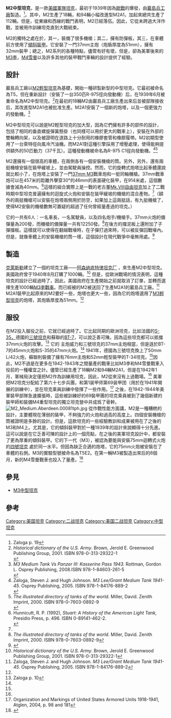 {{Infobox Weapon |name= M2中型坦克 |image= File:Aberdean proving grounds 014.JPG
|image_size= 300px |caption= |origin={{USA}} |type=[[中型坦克|中型坦克]] |is_vehicle=yes |service={{USA}} |used_by={{USA}} |wars= [[第二次世界大戰|第二次世界大戰]] |designer=  |design_date=|manufacturer=[[巖島兵工廠|巖島兵工廠]] |unit_cost= |production_date= |number= 18輛(M2)<br>94輛(M2A1) |variants=M2, M2A1 |weight=18.7[[公噸|公噸]] |length={{convert|5.38|m|abbr=on}} |width={{convert|2.59|m|abbr=on}} |height={{convert|2.82|m|abbr=on}}|crew=6 (車長，駕駛員，4名炮手/機槍手) |armour=M2 {{convert|6.4|-|32|mm|abbr=on}};        <br> M2A1 {{convert|6.4|-|51|mm|abbr=on}} |primary_armament=1× [[M3反坦克炮|37mm M5戰車炮]] <br> 備彈量200 發|secondary_armament=7× (最大可裝9挺) [[白朗寧M1919中型機槍|勃朗寧M1919機槍]] <br> 備彈量12,250發 |engine=萊特R975 EC2徑向風冷汽油機 |engine_power=400/340 馬力 (298/253 千瓦) |transmission= |fuel_capacity={{convert|473|l|USgal|sp=us}}|pw_ratio=  |suspension=垂直螺旋彈簧懸掛 |clearance= |vehicle_range={{convert|210|km|abbr=on}} |speed={{convert|42|km/h|abbr=on}}}}'''M2中型坦克'''，是一款[[美國軍隊|美國軍隊]][[坦克|坦克]]，最初于1939年因為[[歐戰|歐戰]]的爆發，由[[巖島兵工廠|巖島兵工廠]]製造。<ref>Zaloga p. 19</ref>。其中，M2生產了18輛，和94輛小幅改進型M2A1，加起來總共生產了112輛。但是，從東線和西線的戰鬥表明，M2已經落伍。因此，它從未跨過大洋作戰，並被用作訓練坦克直到大戰結束。

M2的獨特之處在於，其一，裝備了很多機槍；其二，擁有防彈板，其三，在車體前方使用了[[傾斜裝甲|傾斜裝甲]]。它安裝了一門37mm主炮（炮盾厚度為51mm），擁有32mm裝甲；總之，M2系列的各種特點，儘管有好有壞，但是，卻為美軍後來的[[M3李戰車|M3李]]，[[M4雪曼戰車|M4雪曼]]以及許多其他的裝甲戰鬥車輛的設計提供了經驗。

==設計==
巖島兵工廠以[[M2輕型坦克|M2輕型坦克]]為基礎，開始一種研製新型的中型坦克。它最初被命名為T5，但在重新設計（安裝了一台350匹R-975徑向發動機）后，在1939年6月被重命名為M2中型坦克。<ref>''Historical dictionary of the U.S. Army''. Brown, Jerold E. Greenwood Publishing Group, 2001. ISBN 978-0-313-29322-1<br>
</ref>在最初的18輛M2由巖島兵工廠生產出來后並被部隊接收后，其改進型M2A1也被批准生產。M2A1安裝了一個新的炮塔，以及一個更強力的發動機。<ref>''M3 Medium Tank Vs Panzer III: Kasserine Pass 1943.'' Rottman, Gordon L. Osprey Publishing, 2008.ISBN 978-1-84603-261-5<br>
</ref>

M2中型坦克可以說是M2輕型坦克的加大型，因為它們擁有許多的部件的設計，包括了相同的垂直螺旋彈簧懸掛（也同樣可以用於更大的戰車上），安裝在外部的雙輪轉向架，以及被證明在道路上十分耐用的橡膠套管和橡膠履帶。M2初期型使用了一台萊特徑向風冷汽油機。而M2A1對這種引擎採用了增壓處理，使得能夠提供額外的50匹動力（37千瓦）。這種發動機被命名為R-975 C1徑向發動機。<ref name="#1">Zaloga, Steven J. and Hugh Johnson. ''M3 Lee/Grant Medium Tank 1941-45.'' Osprey Publishing, 2005. ISBN 978-1-84176-889-2<br>
</ref><ref>''The illustrated directory of tanks of the world''. Miller, David. Zenith Imprint, 2000. ISBN 978-0-7603-0892-9<br>
</ref>

M2還擁有一個很高的車體，在兩側各有一個安裝機槍的筒。另外，另外，還有兩挺機槍安裝在裝甲緩坡上，並由駕駛員操控。然而，它的旋轉式炮塔比起車體還說就比較小了，在炮塔上安裝了一門[[37mm_M3|37mm M3]]戰車炮和一挺同軸機槍。37mm戰車炮可以在457米的距離外擊穿30°的46mm的表面硬化裝甲，在914米處，這個數據會減為40mm。<ref>Hunnicutt, R. P. (1992), ''Stuart: A History of the American Light Tank,'' Presidio Press, p. 496. ISBN 0-89141-462-2.<br>
</ref>這樣的組合實際上是一戰的老古董[[Mk.VIII自由坦克|Mk.VIII自由坦克]]加上了二戰時期中型坦克普遍擁有的迴旋式火炮和安裝在裝甲緩坡的機槍的混合產物。<ref name="#1"/>（額外的兩挺機槍可以安裝在炮塔兩側用於防空，如果加上這兩挺話，有九挺機槍了，使得M2安裝的機槍數無可置疑的超過了任何曾經量產過的坦克。）

它的一共有6人：一名車長，一名駕駛員，以及四名炮手/機槍手。37mm火炮的備彈量為200發，而機槍的備彈量一共有12250發。<ref name="Miller">''The illustrated directory of tanks of the world''. Miller, David. Zenith Imprint, 2000. ISBN 978-0-7603-0892-9</ref>在後方的擋泥板上還附加了子彈擋板。這樣就可以使得在翻越戰壕時，在子彈打過來時，可以被反彈回戰壕內。但是，就像車體上的安裝機槍的筒一樣，這個設計在現代戰爭中毫無用處。<ref>{{Cite web |url=http://afvdb.50megs.com/usa/pics/mediumtankm2.html |title=AFV Database |accessdate=2013-12-20 |archive-date=2014-11-12 |archive-url=https://web.archive.org/web/20141112110758/http://afvdb.50megs.com/usa/pics/mediumtankm2.html |dead-url=no }}</ref>

==製造==
[[克萊斯勒|克萊斯勒]]建立了一個的坦克工廠——[[阿森纳底特律坦克厂|阿森纳底特律坦克厂]] ，來生產M2中型坦克。美國政府曾于1940年8月訂購了1000輛。<ref name="Brown">''Historical dictionary of the U.S. Army''. Brown, Jerold E. Greenwood Publishing Group, 2001. ISBN 978-0-313-29322-1</ref> 但是，從歐洲戰場的情況表明，這種坦克的設計已經過時了，因此，美國政府在生產開始之前就取消了訂單，並轉而選擇生產1000輛[[M3李戰車|M3李戰車]]。而已經被的M2被送回了生產M2A1的巖島兵工廠。<ref name="Zaloga">Zaloga, Steven J. and Hugh Johnson. ''M3 Lee/Grant Medium Tank 1941-45.'' Osprey Publishing, 2005. ISBN 978-1-84176-889-2</ref> M2A1裝甲比起原來的M2要好一些，炮塔也更大一些，因為它的炮塔選用了[[M3輕型坦克|M3輕型坦克]]的炮塔，其炮盾厚度為51mm。<ref name="Zaloga" />

==服役==
在M2投入服役之前，它就已經過時了。它比起同期的歐洲坦克，比如法國的[[S-35戰車|S-35，]]德國的[[三號坦克|三號坦克]]和蘇聯的[[BT-7|BT-7]]，可以說乏善可陳。因為這些坦克都可以抵擋37mm火炮的攻擊。<ref name="Zal-10">Zaloga p. 10</ref> 它的  {{convert|37|mm|abbr=on}}主炮威力和三號坦克的37mm主炮相當，但是遜於BT-7的45mm火炮和S-35的47mm火炮。<ref name="Zal-10" /> 1941年，德國為三號坦克換上了50mm L/42火炮，蘇聯則裝備了擁有76mm主炮和52mm輕型裝甲的T-34坦克。<ref name="Zal-10" />因此，M2不過是在更多在1942-1943年之間量產的戰車比如M3李和M4雪曼戰車入役前的一種權宜之計。儘管已經生產了18輛M2和94輛M2A1，但是在1942年1月，軍械局決定僅把M2作為訓練用坦克，因此，M2從來沒有上過戰場。<ref name="Zaloga" /> 美軍把M2坦克分配給了第六十七步兵團，和第1装甲师第69装甲团（用於在1941年開展的訓練中），並在坦克乘員訓練中發揮了一些作用。<ref>Organization and Markings of United States Armored Units 1918-1941, Atglen, 2004, p. 98 and 181</ref> 之後，在1942-1944年美軍裝甲部隊急速擴張時，這些被訓練好的69裝甲團的坦克乘員被到了幾個新建的裝甲師和裝備M4重型坦克的獨立坦克營中并成爲了骨幹。 
[[File:M2_Medium.Aberdeen.00081tph.jpg|thumb]]
從作戰性能方面講，M2是一種糟糕的設計，主要體現在薄弱的裝甲，不夠強力的火炮和過高的高度上。四個安裝機槍的筒被證明是多餘的設計。但是，這款坦克的一些經驗教訓和成果被用在了之後的M3和M4上。尤其是，它的傾斜裝甲對於一種1939年的設計來說顯得十分先進。這可以說是在它乏善可陳的設計上的一個亮點，在之後的美軍坦克設計中，都安裝了更為厚重的傾斜裝甲。它的下一代（M3），被認為要能與安裝75mm迴轉式火炮的[[四號坦克|四號坦克]] 處於同一水平。但因為缺乏合適的炮塔，它的75mm火炮被安裝在了車體的右側。M3的實驗型號被命名為T5E2。在第一輛M3被製造出來后的6個月，新的M4雪曼戰車也投入了量產。<ref>{{cite web|url=http://afvdb.50megs.com/usa/index.html|title=Vehicle Data|work=AFV Database|last=Conners|first=Chris|publisher=|accessdate=2009-08-12|archive-date=2011-08-19|archive-url=https://web.archive.org/web/20110819084802/http://afvdb.50megs.com/usa/index.html|dead-url=no}}</ref>

==參見==
{{Portal|戰車}}
* [[M3李戰車|M3中型坦克]]

==參考==
{{Reflist}}
{{美國戰間期裝甲戰鬥車輛}}
{{二戰美國裝甲戰鬥車輛}}

[[Category:美国坦克|Category:美国坦克]]
[[Category:二战坦克|Category:二战坦克]]
[[Category:美国二战坦克|Category:美国二战坦克]]
[[Category:中型坦克|Category:中型坦克]]
